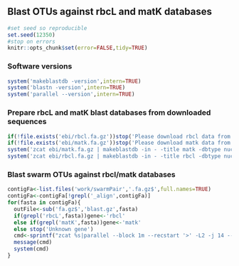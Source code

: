 ## Blast OTUs against rbcL and matK databases

```r
#set seed so reproducible
set.seed(12350)
#stop on errors
knitr::opts_chunk$set(error=FALSE,tidy=TRUE)
```

### Software versions
```r
system('makeblastdb -version',intern=TRUE)
system('blastn -version',intern=TRUE)
system('parallel --version',intern=TRUE)
```

### Prepare rbcL and matK blast databases from downloaded sequences

```r
if(!file.exists('ebi/rbcl.fa.gz'))stop('Please download rbcl data from http://www.ebi.ac.uk/ena/data/search?query=rbcl to ebi/rbcl.fa.gz')
if(!file.exists('ebi/matk.fa.gz'))stop('Please download matk data from http://www.ebi.ac.uk/ena/data/search?query=matk to ebi/matk.fa.gz')
system('zcat ebi/matk.fa.gz | makeblastdb -in - -title matk -dbtype nucl -out work/matk')
system('zcat ebi/rbcl.fa.gz | makeblastdb -in - -title rbcl -dbtype nucl -out work/rbcl')
```

### Blast swarm OTUs against rbcl/matk databases
```r
contigFa<-list.files('work/swarmPair','.fa.gz$',full.names=TRUE)
contigFa<-contigFa[!grepl('_align',contigFa)]
for(fasta in contigFa){
  outFile<-sub('fa.gz$','blast.gz',fasta)
  if(grepl('rbcL',fasta))gene<-'rbcl'
  else if(grepl('matK',fasta))gene<-'matk'
  else stop('Unknown gene')
  cmd<-sprintf("zcat %s|parallel --block 1m --recstart '>' -L2 -j 14 --pipe blastn -db work/%s -num_threads 5 -culling_limit 30 -outfmt 6 -query -|gzip > %s",fasta,gene,outFile)
  message(cmd)
  system(cmd)
}
```
